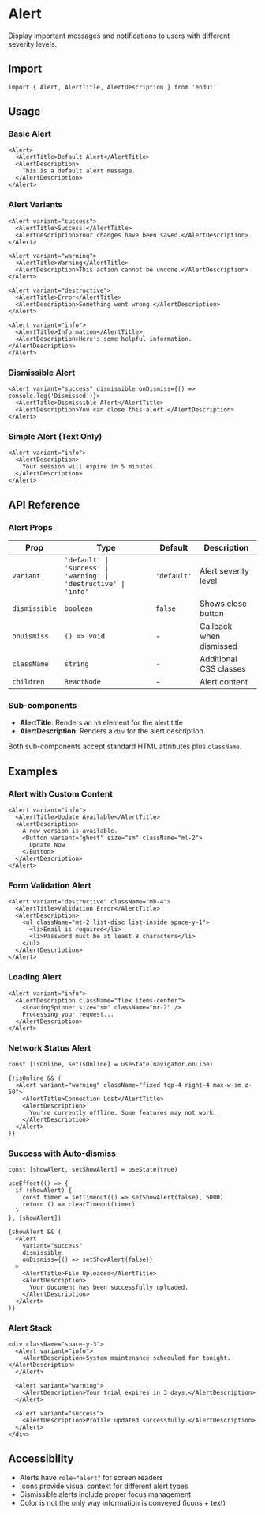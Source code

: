 # Alert

Display important messages and notifications to users with different severity levels.

## Import

```tsx
import { Alert, AlertTitle, AlertDescription } from 'endui'
```

## Usage

### Basic Alert

```tsx
<Alert>
  <AlertTitle>Default Alert</AlertTitle>
  <AlertDescription>
    This is a default alert message.
  </AlertDescription>
</Alert>
```

### Alert Variants

```tsx
<Alert variant="success">
  <AlertTitle>Success!</AlertTitle>
  <AlertDescription>Your changes have been saved.</AlertDescription>
</Alert>

<Alert variant="warning">
  <AlertTitle>Warning</AlertTitle>
  <AlertDescription>This action cannot be undone.</AlertDescription>
</Alert>

<Alert variant="destructive">
  <AlertTitle>Error</AlertTitle>
  <AlertDescription>Something went wrong.</AlertDescription>
</Alert>

<Alert variant="info">
  <AlertTitle>Information</AlertTitle>
  <AlertDescription>Here's some helpful information.</AlertDescription>
</Alert>
```

### Dismissible Alert

```tsx
<Alert variant="success" dismissible onDismiss={() => console.log('Dismissed')}>
  <AlertTitle>Dismissible Alert</AlertTitle>
  <AlertDescription>You can close this alert.</AlertDescription>
</Alert>
```

### Simple Alert (Text Only)

```tsx
<Alert variant="info">
  <AlertDescription>
    Your session will expire in 5 minutes.
  </AlertDescription>
</Alert>
```

## API Reference

### Alert Props

| Prop | Type | Default | Description |
|------|------|---------|-------------|
| `variant` | `'default' \| 'success' \| 'warning' \| 'destructive' \| 'info'` | `'default'` | Alert severity level |
| `dismissible` | `boolean` | `false` | Shows close button |
| `onDismiss` | `() => void` | - | Callback when dismissed |
| `className` | `string` | - | Additional CSS classes |
| `children` | `ReactNode` | - | Alert content |

### Sub-components

- **AlertTitle**: Renders an `h5` element for the alert title
- **AlertDescription**: Renders a `div` for the alert description

Both sub-components accept standard HTML attributes plus `className`.

## Examples

### Alert with Custom Content

```tsx
<Alert variant="info">
  <AlertTitle>Update Available</AlertTitle>
  <AlertDescription>
    A new version is available. 
    <Button variant="ghost" size="sm" className="ml-2">
      Update Now
    </Button>
  </AlertDescription>
</Alert>
```

### Form Validation Alert

```tsx
<Alert variant="destructive" className="mb-4">
  <AlertTitle>Validation Error</AlertTitle>
  <AlertDescription>
    <ul className="mt-2 list-disc list-inside space-y-1">
      <li>Email is required</li>
      <li>Password must be at least 8 characters</li>
    </ul>
  </AlertDescription>
</Alert>
```

### Loading Alert

```tsx
<Alert variant="info">
  <AlertDescription className="flex items-center">
    <LoadingSpinner size="sm" className="mr-2" />
    Processing your request...
  </AlertDescription>
</Alert>
```

### Network Status Alert

```tsx
const [isOnline, setIsOnline] = useState(navigator.onLine)

{!isOnline && (
  <Alert variant="warning" className="fixed top-4 right-4 max-w-sm z-50">
    <AlertTitle>Connection Lost</AlertTitle>
    <AlertDescription>
      You're currently offline. Some features may not work.
    </AlertDescription>
  </Alert>
)}
```

### Success with Auto-dismiss

```tsx
const [showAlert, setShowAlert] = useState(true)

useEffect(() => {
  if (showAlert) {
    const timer = setTimeout(() => setShowAlert(false), 5000)
    return () => clearTimeout(timer)
  }
}, [showAlert])

{showAlert && (
  <Alert 
    variant="success" 
    dismissible 
    onDismiss={() => setShowAlert(false)}
  >
    <AlertTitle>File Uploaded</AlertTitle>
    <AlertDescription>
      Your document has been successfully uploaded.
    </AlertDescription>
  </Alert>
)}
```

### Alert Stack

```tsx
<div className="space-y-3">
  <Alert variant="info">
    <AlertDescription>System maintenance scheduled for tonight.</AlertDescription>
  </Alert>
  
  <Alert variant="warning">
    <AlertDescription>Your trial expires in 3 days.</AlertDescription>
  </Alert>
  
  <Alert variant="success">
    <AlertDescription>Profile updated successfully.</AlertDescription>
  </Alert>
</div>
```

## Accessibility

- Alerts have `role="alert"` for screen readers
- Icons provide visual context for different alert types
- Dismissible alerts include proper focus management
- Color is not the only way information is conveyed (icons + text)